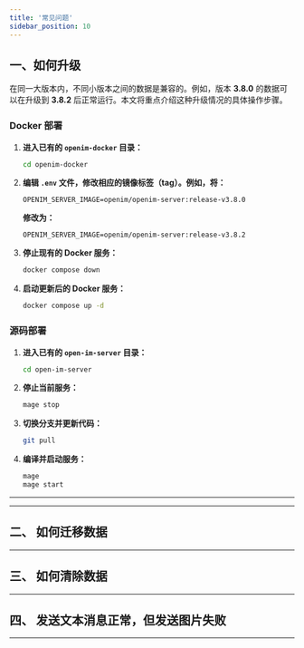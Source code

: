 ```yaml
---
title: '常见问题'
sidebar_position: 10
---
```


## 一、如何升级

在同一大版本内，不同小版本之间的数据是兼容的。例如，版本 **3.8.0** 的数据可以在升级到 **3.8.2** 后正常运行。本文将重点介绍这种升级情况的具体操作步骤。

### Docker 部署

1. **进入已有的 `openim-docker` 目录：**
    ```bash
    cd openim-docker
    ```

2. **编辑 `.env` 文件，修改相应的镜像标签（tag）。例如，将：**
    ```env
    OPENIM_SERVER_IMAGE=openim/openim-server:release-v3.8.0
    ```
    **修改为：**
    ```env
    OPENIM_SERVER_IMAGE=openim/openim-server:release-v3.8.2
    ```

3. **停止现有的 Docker 服务：**
    ```bash
    docker compose down
    ```

4. **启动更新后的 Docker 服务：**
    ```bash
    docker compose up -d
    ```

### 源码部署

1. **进入已有的 `open-im-server` 目录：**
    ```bash
    cd open-im-server
    ```

2. **停止当前服务：**
    ```bash
    mage stop
    ```

3. **切换分支并更新代码：**
    ```bash
    git pull
    ```

4. **编译并启动服务：**
    ```bash
    mage
    mage start
    ```

---




---
## 二、 如何迁移数据


---
## 三、 如何清除数据

---
## 四、 发送文本消息正常，但发送图片失败
---